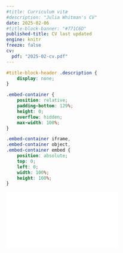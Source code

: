 ```yaml
---
#title: Curriculum vitæ
#description: "Julia Whitman's CV"
date: 2025-02-06
#title-block-banner: "#771C6D"
published-title: CV last updated
engine: knitr
freeze: false
cv:
  pdf: "2025-02-cv.pdf"
---
```


```css
#title-block-header .description {
    display: none;
}
```

```css
.embed-container {
    position: relative;
    padding-bottom: 129%;
    height: 0;
    overflow: hidden;
    max-width: 100%;
}

.embed-container iframe,
.embed-container object,
.embed-container embed {
    position: absolute;
    top: 0;
    left: 0;
    width: 100%;
    height: 100%;
}
```

```{=html}


<div class="embed-container">
  <iframe src="`r rmarkdown::metadata$cv$pdf`" style="border: 0.5px"></iframe>
</div>
```